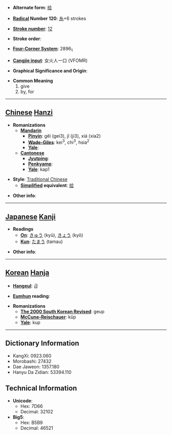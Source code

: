 * '''Alternate form''': [[给]]

* '''[[Wiktionary:Chinese radical index| Radical]] Number 120''': [[Wiktionary:Chinese radical index 糸|糸]]+6 strokes

* '''[[Wiktionary:Chinese total strokes index|Stroke number]]''': [[Wiktionary:Chinese total strokes index 12|12]]

* '''Stroke order''': 

* '''[[Wiktionary:Chinese four corner index|Four-Corner System]]''': 2896<sub>1</sub>

* '''[[Wiktionary:Chinese Cangjie index|Cangjie input]]''': 女火人一口 (VFOMR)

* '''Graphical Significance and Origin''': 

* '''Common Meaning'''
*#give
*# by, for


----

== [[Chinese]] [[Hanzi]] ==

* '''Romanizations'''
** '''[[Mandarin]]'''
*** '''[[Pinyin]]''': gěi (gei3), jǐ (ji3), xiá (xia2)
*** '''[[Wade-Giles]]''': kei<sup>3</sup>, chi<sup>3</sup>, hsia<sup>2</sup>
*** '''[[Yale]]''': 
** '''[[Cantonese]]'''
*** '''[[Jyutping]]''':
*** '''[[Penkyamp]]''': 
*** '''[[Yale]]''': kap1

* '''Style''': [[Traditional Chinese]] 
** '''[[Simplified Chinese|Simplified]] equivalent''': [[给]]

* '''Other info''': 

----

== [[Japanese]] [[Kanji]] ==

* '''Readings'''
** '''[[On]]''': [[きゅう]] (kyū), [[きょう]] (kyō)
** '''[[Kun]]''': [[たまう]] (tamau)

* '''Other info''':  

----

== [[Korean]] [[Hanja]] ==

* '''[[Hangeul]]''': 급

* '''[[Eumhun]] reading''': 

* '''Romanizations'''
** '''[[The 2000 South Korean Revised Romanization|The 2000 South Korean Revised]]''': geup
** '''[[McCune-Reischauer]]''': kŭp
** '''[[Yale]]''': kup

----

== Dictionary Information ==

* KangXi: 0923.060
* Morobashi: 27432
* Dae Jaweon: 1357.180
* Hanyu Da Zidian: 53394.110

== Technical Information ==

* '''Unicode''':
** Hex: 7D66
** Decimal: 32102
* '''Big5''':
** Hex: B5B9
** Decimal: 46521
